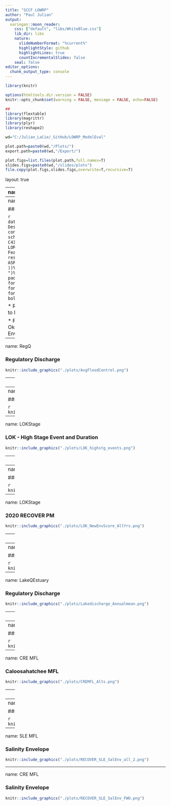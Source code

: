 ```yaml
---
title: "SCCF LOWRP"
author: "Paul Julian"
output:
  xaringan::moon_reader:
    css: ["default", "libs/WhiteBlue.css"]
    lib_dir: libs
    nature:
      slideNumberFormat: "%current%" 
      highlightStyle: github
      highlightLines: true
      countIncrementalSlides: false
    seal: false
editor_options: 
  chunk_output_type: console
---
```


```r
library(knitr)

options(htmltools.dir.version = FALSE)
knitr::opts_chunk$set(warning = FALSE, message = FALSE, echo=FALSE)

##
library(flextable)
library(magrittr)
library(plyr)
library(reshape2)

wd="C:/Julian_LaCie/_GitHub/LOWRP_ModelEval"

plot.path=paste0(wd,"/Plots/")
export.path=paste0(wd,"/Export/")

plot.figs=list.files(plot.path,full.names=T)
slides.figs=paste0(wd,"/slides/plots")
file.copy(plot.figs,slides.figs,overwrite=T,recursive=T)
```

layout: true

<div class="my-footer">
<span>  </span>
</div>

---
name: title
class: left, middle

### Lake Okeechobee Watershed Restoration Project

.pull-left[


*Sanibel-Captiva Conservation Foundation*

*Conservancy of Southwest Florida*

**DRAFT** - `r paste(format(as.Date("2022-03-07"),"%B %d, %Y"))#  ,"<br>(Updated:", format(as.Date(Sys.Date()),"%B %d, %Y"),")")`

]
<!-- this ends up being the title slide since seal = FALSE-->

.pull-right[
```r
knitr::include_graphics('./Plots/SCCF Logo knockout_c.png')
```

```r
knitr::include_graphics('./Plots/ConSWFL.jpeg')
```

]


```r
# devtools::install_github("gadenbuie/xaringanExtra")
# xaringanExtra::use_webcam()
xaringanExtra::use_tile_view()
# xaringanExtra::use_scribble()
```
.footnote[
Paul Julian PhD<br>[`r fontawesome::fa("fas fa-envelope")`](mailto: pjulian@sccf.org) .small[pjulian@sccf.org]

.small[Use cursor keys for navigation, press .red["O"] for a slide .red[O]verview]

```r
bsplus::bs_button(
    label = "Download PDF Version",
    button_type = "primary",
    button_size = "small") %>%
    htmltools::a(
      href = "https://sccf-tech.github.io/LOWRP_ModelEval/slides/SCCF_LOWRP_Eval.pdf"
      )
```
]

---
name: alternatives

### General Description


```r

data.frame(Alternative=c("ECB","FWO","1BWR","ASR"),
           Description=c(
             "KRR partial complete; HHD under construction; C44 & C43 under construction; LORS08 schedule (cira 2012)",
             "KRR & HHD complete; C44, C43 and C23/24 complete; CEPP feautres operational; LORS08 schedule (cira 2025)",
             "Wetland Attenuation Feature - 43000 acres; 80 ASR wells; wetland restoration; LORS08 (cira 2025)",
             "WAF removed; 55 ASR wells; wetland restoration; LORS08 (cira 2025)"
           ))%>%
  flextable()%>%
  colformat_char(na_str="---")%>%
  width(width=c(1,5))%>%
  padding(padding=0.1,part="all")%>%
  font(fontname="Times New Roman",part="all")%>%
  fontsize(size=10,part="body")%>%
  fontsize(size=12,part="header")%>%
  bold(part="header")
```

* RSMBN modeling Period of Simulation - Jan 1, 1965 to Dec 31, 2005

* Performance Measures
  * Both 2007 and 2020 Lake Okeechobee Stage and Northern Estuaries Salinity Envelopes were used to evaluate LOWRP alternatives.
---
name: RegQ

### Regulatory Discharge

```r

knitr::include_graphics("./plots/AvgFloodControl.png")
```



---
name: LOKStage

### LOK Stage Duration Curves

```r

knitr::include_graphics("./plots/LOK_stage_curve.png")
```

---
name: LOKStage

### LOK Stage Conditions

```r

knitr::include_graphics("./plots/LOK_stg.png")
```

---
name: LOKStage

### LOK - High Stage Event and Duration

```r

knitr::include_graphics("./plots/LOK_highstg_events.png")
```

---
name: LOKStage

### 2007 RECOVER PM

```r

knitr::include_graphics("./plots/LOK_OldScore_total_parsed.png")
```

---
name: LOKStage

### 2020 RECOVER PM

```r

knitr::include_graphics("./plots/LOK_NewEnv.png")
```

---
name: LOKStage

### 2020 RECOVER PM

```r

knitr::include_graphics("./plots/LOK_NewEnvScore_AllYrs.png")
```

---
name: LOKStage

### 2020 RECOVER PM

```r

knitr::include_graphics("./plots/LOK_NewEnvScore_MaySep.png")
```

---
name: LOKStage

### 2020 RECOVER PM

```r

knitr::include_graphics("./plots/LOK_NewEnvScore_RecYrs.png")
```

---
name: LakeQEstuary

### Regulatory Discharge

```r

knitr::include_graphics("./plots/Lakedischarge_Annualmean.png")
```

---
name: EstuaryQ

### Daily Discharge

```r

knitr::include_graphics("./plots/Estuary_DaQDesnity.png")
```

---
name: CRE MFL

### Caloosahatchee MFL

```r

knitr::include_graphics("./plots/CRE_MFL_Alt_all.png")
```

---
name: CRE MFL

### Caloosahatchee MFL

```r

knitr::include_graphics("./plots/CREMFL_Alts.png")
```

---
name: CRE MFL

### Salinity Envelope

```r

knitr::include_graphics("./plots/RECOVER_CRE_SalEnv_all_2.png")
```

---
name: CRE MFL

### Salinity Envelope

```r

knitr::include_graphics("./plots/RECOVER_CRE_SalEnv_FWO.png")
```


---
name: SLE MFL

### Salinity Envelope

```r

knitr::include_graphics("./plots/RECOVER_SLE_SalEnv_all_2.png")
```

---
name: CRE MFL

### Salinity Envelope

```r

knitr::include_graphics("./plots/RECOVER_SLE_SalEnv_FWO.png")
```